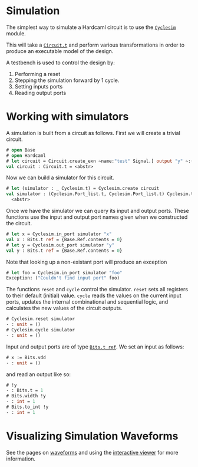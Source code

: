 # Simulation

The simplest way to simulate a Hardcaml circuit is to use the
[`Cyclesim`](https://ocaml.janestreet.com/ocaml-core/latest/doc/hardcaml/Hardcaml/Cyclesim/index.html)
module.

This will take a [`Circuit.t`](https://ocaml.janestreet.com/ocaml-core/latest/doc/hardcaml/Hardcaml/Circuit/index.html)
and perform various transformations in
order to produce an executable model of the design.

A testbench is used to control the design by:

1. Performing a reset
2. Stepping the simulation forward by 1 cycle.
3. Setting inputs ports
4. Reading output ports

# Working with simulators

A simulation is built from a circuit as follows. First we will create
a trivial circuit.

```ocaml
# open Base
# open Hardcaml
# let circuit = Circuit.create_exn ~name:"test" Signal.[ output "y" ~:(input "x" 1)]
val circuit : Circuit.t = <abstr>
```

Now we can build a simulator for this circuit.

```ocaml
# let (simulator : _ Cyclesim.t) = Cyclesim.create circuit
val simulator : (Cyclesim.Port_list.t, Cyclesim.Port_list.t) Cyclesim.t =
  <abstr>
```

Once we have the simulator we can query its input and output ports.
These functions use the input and output port names given when we
constructed the circuit.

```ocaml
# let x = Cyclesim.in_port simulator "x"
val x : Bits.t ref = {Base.Ref.contents = 0}
# let y = Cyclesim.out_port simulator "y"
val y : Bits.t ref = {Base.Ref.contents = 0}
```

Note that looking up a non-existant port will produce an exception

```ocaml
# let foo = Cyclesim.in_port simulator "foo"
Exception: ("Couldn't find input port" foo)
```

The functions `reset` and `cycle` control the simulator. `reset` sets
all registers to their default (initial) value. `cycle` reads the
values on the current input ports, updates the internal combinational
and sequential logic, and calculates the new values of the circuit
outputs.

```ocaml
# Cyclesim.reset simulator
- : unit = ()
# Cyclesim.cycle simulator
- : unit = ()
```

Input and output ports are of type
[`Bits.t ref`](https://ocaml.janestreet.com/ocaml-core/latest/doc/hardcaml/Hardcaml/Bits/index.html).
We set an input as follows:

```ocaml
# x := Bits.vdd
- : unit = ()
```

and read an output like so:

```ocaml
# !y
- : Bits.t = 1
# Bits.width !y
- : int = 1
# Bits.to_int !y
- : int = 1
```

# Visualizing Simulation Waveforms

See the pages on [waveforms](waveforms.mdx) and using the
[interactive viewer](waveterm_interactive_viewer.mdx) for more information.

